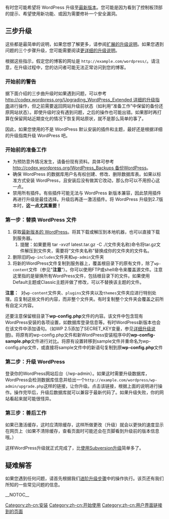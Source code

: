 {{Languages|
{{en|Updating_WordPress}}
{{es|Actualizar_WordPress}}
{{fr|Mettre_a_Jour_WordPress}}
{{fi|WordPressin päivittäminen}}
{{he|שדרוג וורדפרס}}
{{it|Aggiornare_WordPress}}
{{ja|WordPress のアップグレード}}
{{ka|ვორდპრესის განახლება}}
{{nl|WordPress updaten}}
{{pt-br|Atualizando o WordPress}}
{{ru|Обновление WordPress}}
{{sk|Aktualizácia WordPress}}
{{th|Updating_WordPress}}
{{zh-cn|升级 WordPress}}
{{zh-tw|升級WordPress}}
}}

有时您可能希望将 WordPress 升级至[http://cn.wordpress.org/releases/ 最新版本]。您可能是因为看到了控制板顶部的提示、希望使用新功能、或因为需要修补一个安全漏洞。

{{Warning|升级会影响您 WordPress 目录中的所有文件和子目录。具体地说，更新会影响 WordPress 运行所需的核心文件、两个预置插件（Akismet 和 Hello Dolly），以及一个默认主题（{{DefaultTheme}}）。若您对这些文件进行过更改，则修改将会丢失。}}


== 三步升级 ==

这些都是最简单的说明，如果您想了解更多，请参阅[[Upgrading_WordPress_Extended|扩展的升级说明]]。如果您遇到问题的三个步骤升级，您可能需要阅读[[Upgrading_WordPress_Extended|更详细的升级说明]]。

根据这些指示，假定您的博客的网址是 <code><nowiki>http://example.com/wordpress/</nowiki></code>。请注意，在升级过程中，您的访问者可能无法正常访问到您的博客。 

=== 开始前的警告 ===  
据下面介绍的三步曲升级时如果遇到问题，可以参考[[http://codex.wordpress.org/Upgrading_WordPress_Extended 详细的升级指南]]进行操作，但之前需要返回网站升级前状态（如利用“准备工作”中保留的备份还原网站状态）。即使升级时没有遇到问题，之后的操作也可能出错。如果那时再打算在保留网站近期变化的情况下恢复网站原状，就不是那么简单的事了。

因此，如果您使用的不是 WordPress 默认安装的插件和主题，最好还是根据详细的升级指南升级 WordPress 吧。

=== 开始前的准备工作 ===

* 为预防意外情况发生，请备份现有资料。具体可参考 [[http://codex.wordpress.org/WordPress_Backups 备份WordPress]]。
* 确保 WordPress 的数据库用户名有权创建、修改、删除数据库表。如果以标准方式安装 WordPress，且安装后没有做其它改动，那么你可以不用担心这一点。 
* 禁用所有插件。有些插件可能无法与 WordPress 新版本兼容，因此禁用插件再进行升级是最佳选择。升级后再逐一激活插件。将 WordPress 升级到2.7版本时，'''这一点尤其重要！'''

=== 第一步：替换 WordPress 文件 ===

# 获取[http://wordpress.org/download/ 最新版本的 WordPress]。将其下载或解压到本地机器，也可以直接下载到服务器。
## 提醒：如果要用 tar -xvzf latest.tar.gz -C ./(文件夹名称)命令将tar.gz文件解压到文件夹，需要将“文件夹名称”替换成你的文件夹的文件名。
# 删除旧的<code>wp-includes</code>文件夹和<code>wp-admin</code>文件夹
# 将新的WordPress文件复制到服务器上，覆盖根目录下的原有文件，除了<code>wp-content</code>文件（参见"<strong>注意</strong>”）。你可以使用FTP或shell命令来覆盖源文件。注意这里指的是替换所有WordPress文件，包括根目录下的文件。如果使用Default主题或Classic主题并做了修改，可以不替换该主题的文件。

<strong>注意：</strong>&nbsp;&nbsp;对<code>wp-content</code>文件夹、<code>plugins</code>文件夹以及<code>themes</code>文件夹应进行特别处理。应复制这些文件的内容，而非整个文件夹。有时复制整个文件夹会覆盖之前所有自定义内容。

还要注意保留根目录下'''wp-config.php'''文件的内容。该文件中包含现有WordPress安装的各项设置，如数据库登录信息等。有时WordPress新版本也会在该文件中添加语句。（如WP 2.5添加了SECRET_KEY变量，参见[http://codex.wordpress.org/Upgrading_WordPress_Extended#Step_13:_Add_the_SECRET_KEY_definition_to_wp-config.php 详细升级说明])。将原有的wp-config.php文件和新WordPress安装程序中的'''wp-config-sample.php'''文件进行对比。将原有设置转移到sample文件并重命名为wp-config.php文件，或直接将sample文件中的新语句复制到原'''wp-config.php'''文件

=== 第二步：升级 WordPress ===
登录你的WordPress网站后台（/wp-admin）。如果这时需要升级数据库，WordPress会检测数据库信息并给出一个<code><nowiki>http://example.com/wordpress/wp-admin/upgrade.php</nowiki></code>这样的链接，让你升级。点击该链接，根据上面的说明进行操作。操作完毕后，升级后数据库就可以兼容于最新代码了。如果升级失败，你的网站看起来就可能很怪异。

=== 第三步：善后工作 ===

如果已激活缓存，这时应清除缓存，这样所做更改（升级）就会以更快的速度显示在网页上（如果不清除缓存，查看页面时可能还会在页脚看到升级前的版本信息哦。）

这样WordPress升级就正式完成了，比[[Installing/Updating_WordPress_with_Subversion|使用Subversion升级]]简单多了。

== 疑难解答 ==

如果您遇到任何问题，请首先根据我们[[Upgrading_WordPress_Extended|进阶升级步骤]]中的操作执行。该页还有我们所知的一些常见问题的信息。

[[Category:zh-cn:安装]]
[[Category:zh-cn:开始使用]]
[[Category:zh-cn:用户界面链接到的页面]]

{{zh-cn:Stub}}

__NOTOC__